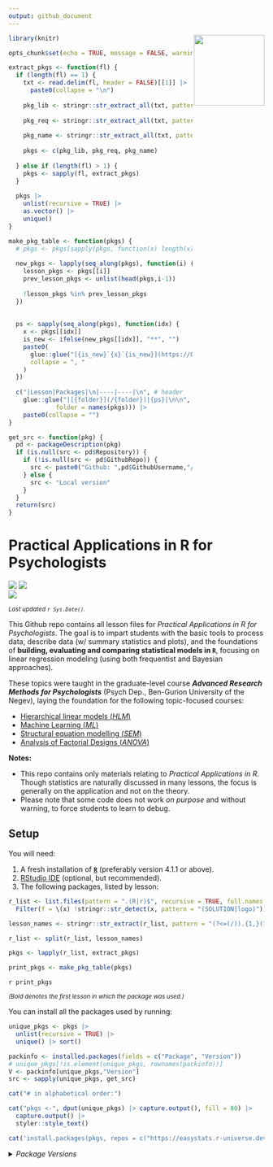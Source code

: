 ```yaml
---
output: github_document
---
```


<img src='logo/Hex.png' align="right" height="139" />

```r
library(knitr)

opts_chunk$set(echo = TRUE, message = FALSE, warning = FALSE)

extract_pkgs <- function(fl) {
  if (length(fl) == 1) {
    txt <- read.delim(fl, header = FALSE)[[1]] |> 
      paste0(collapse = "\n")
    
    pkg_lib <- stringr::str_extract_all(txt, pattern = "(?<=library\\().{1,}?(?=\\))")
    
    pkg_req <- stringr::str_extract_all(txt, pattern = "(?<=require\\().{1,}?(?=\\))")
    
    pkg_name <- stringr::str_extract_all(txt, pattern = "[a-z|A-Z|0-9]{1,}(?=\\:\\:)")
    
    pkgs <- c(pkg_lib, pkg_req, pkg_name)
    
  } else if (length(fl) > 1) {
    pkgs <- sapply(fl, extract_pkgs)
  }
  
  pkgs |>
    unlist(recursive = TRUE) |> 
    as.vector() |> 
    unique()
}

make_pkg_table <- function(pkgs) {
  # pkgs <- pkgs[sapply(pkgs, function(x) length(x) > 0)]
  
  new_pkgs <- lapply(seq_along(pkgs), function(i) {
    lesson_pkgs <- pkgs[[i]]
    prev_lesson_pkgs <- unlist(head(pkgs,i-1))
    
    !lesson_pkgs %in% prev_lesson_pkgs
  })
  
  
  ps <- sapply(seq_along(pkgs), function(idx) {
    x <- pkgs[[idx]]
    is_new <- ifelse(new_pkgs[[idx]], "**", "")
    paste0(
      glue::glue("[{is_new}`{x}`{is_new}](https://CRAN.R-project.org/package={x})"),
      collapse = ", "
    )
  })
  
  c("|Lesson|Packages|\n|----|----|\n", # header
    glue::glue("|[{folder}](/{folder})|{ps}|\n\n",
             folder = names(pkgs))) |> 
    paste0(collapse = "")
}

get_src <- function(pkg) {
  pd <- packageDescription(pkg)
  if (is.null(src <- pd$Repository)) {
    if (!is.null(src <- pd$GithubRepo)) {
      src <- paste0("Github: ",pd$GithubUsername,"/",src)
    } else {
      src <- "Local version"
    }
  }
  return(src)
}
```

# Practical Applications in R for Psychologists

[![](https://img.shields.io/badge/Open%20Educational%20Resources-Compatable-brightgreen)](https://creativecommons.org/about/program-areas/education-oer/)
[![](https://img.shields.io/badge/CC-BY--NC%204.0-lightgray)](http://creativecommons.org/licenses/by-nc/4.0/)  
[![](https://img.shields.io/badge/Language-R-blue)](http://cran.r-project.org/)

<sub>*Last updated `r Sys.Date()`.*</sub>

This Github repo contains all lesson files for *Practical Applications in R for Psychologists*. The goal is to impart students with the basic tools to process data, describe data (w/ summary statistics and plots), and the foundations of **building, evaluating and comparing statistical models in `R`**, focusing on linear regression modeling (using both frequentist and Bayesian approaches).


These topics were taught in the graduate-level course ***Advanced Research Methods for Psychologists*** (Psych Dep., Ben-Gurion University of the Negev), laying the foundation for the following topic-focused courses:

- [Hierarchical linear models (*HLM*)](https://github.com/mattansb/Hierarchical-Linear-Models-foR-Psychologists)
- [Machine Learning (*ML*)](https://github.com/mattansb/Machine-Learning-foR-Psychologists)
- [Structural equation modelling (*SEM*)](https://github.com/mattansb/Structural-Equation-Modeling-foR-Psychologists)
- [Analysis of Factorial Designs (*ANOVA*)](https://github.com/mattansb/Analysis-of-Factorial-Designs-foR-Psychologists)

**Notes:**  

- This repo contains only materials relating to *Practical Applications in R*. Though statistics are naturally discussed in many lessons, the focus is generally on the application and not on the theory.  
- Please note that some code does not work *on purpose* and without warning, to force students to learn to debug.

## Setup

You will need:

1. A fresh installation of [**`R`**](https://cran.r-project.org/) (preferably version 4.1.1 or above).
2. [RStudio IDE](https://www.rstudio.com/products/rstudio/download/) (optional, but recommended).
3. The following packages, listed by lesson:

```r
r_list <- list.files(pattern = ".(R|r)$", recursive = TRUE, full.names = TRUE) |> 
  Filter(f = \(x) !stringr::str_detect(x, pattern = "(SOLUTION|logo)"))

lesson_names <- stringr::str_extract(r_list, pattern = "(?<=(/)).{1,}(?=(/))")

r_list <- split(r_list, lesson_names)

pkgs <- lapply(r_list, extract_pkgs)

print_pkgs <- make_pkg_table(pkgs)
```

`r print_pkgs`

<sub>*(Bold denotes the first lesson in which the package was used.)*</sub>

You can install all the packages used by running:

```r
unique_pkgs <- pkgs |> 
  unlist(recursive = TRUE) |> 
  unique() |> sort()

packinfo <- installed.packages(fields = c("Package", "Version"))
# unique_pkgs[!is.element(unique_pkgs, rownames(packinfo))]
V <- packinfo[unique_pkgs,"Version"]
src <- sapply(unique_pkgs, get_src)

cat("# in alphabetical order:")

cat("pkgs <-", dput(unique_pkgs) |> capture.output(), fill = 80) |> 
  capture.output() |> 
  styler::style_text()

cat('install.packages(pkgs, repos = c("https://easystats.r-universe.dev", getOption("repos")))')
```

<details>
<summary><i>Package Versions</i></summary>

Run on `r osVersion`, with R version `r packageVersion("base")`.

The packages used here:

```r
v_info <- paste0(glue::glue(" - `{unique_pkgs}` {V} (*{src}*)"), collapse = "\n")
```

`r v_info`

</details>
